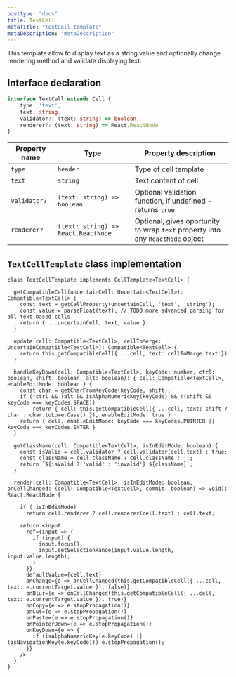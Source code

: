 ```yaml
---
posttype: "docs"
title: TextCell
metaTitle: "TextCell template"
metaDescription: "metaDescription"
---
```


This template allow to display text as a string value and optionally change rendering method and validate displaying text.

## Interface declaration 

```ts
interface TextCell extends Cell {
    type: 'text',
    text: string,
    validator?: (text: string) => boolean,
    renderer?: (text: string) => React.ReactNode
}
```

| Property name     | Type                                  | Property description | 
| ------------      | -------------                         | -------------------- |
| `type`            | `header`                              | Type of cell template | 
| `text`            | `string`                              | Text content of cell | 
| `validator?`      | `(text: string) => boolean`           | Optional validation function, if undefined - returns `true`  | 
| `renderer?`       | `(text: string) => React.ReactNode`   | Optional, gives oportunity to wrap `text` property into any `ReactNode` object | 

## `TextCellTemplate` class implementation

```tsx
class TextCellTemplate implements CellTemplate<TextCell> {

  getCompatibleCell(uncertainCell: Uncertain<TextCell>): Compatible<TextCell> {
    const text = getCellProperty(uncertainCell, 'text', 'string');
    const value = parseFloat(text); // TODO more advanced parsing for all text based cells
    return { ...uncertainCell, text, value };
  }

  update(cell: Compatible<TextCell>, cellToMerge: UncertainCompatible<TextCell>): Compatible<TextCell> {
    return this.getCompatibleCell({ ...cell, text: cellToMerge.text })
  }

  handleKeyDown(cell: Compatible<TextCell>, keyCode: number, ctrl: boolean, shift: boolean, alt: boolean): { cell: Compatible<TextCell>, enableEditMode: boolean } {
    const char = getCharFromKeyCode(keyCode, shift);
    if (!ctrl && !alt && isAlphaNumericKey(keyCode) && !(shift && keyCode === keyCodes.SPACE))
        return { cell: this.getCompatibleCell({ ...cell, text: shift ? char : char.toLowerCase() }), enableEditMode: true }
    return { cell, enableEditMode: keyCode === keyCodes.POINTER || keyCode === keyCodes.ENTER }
  }

  getClassName(cell: Compatible<TextCell>, isInEditMode: boolean) {
    const isValid = cell.validator ? cell.validator(cell.text) : true;
    const className = cell.className ? cell.className : '';
    return `${isValid ? 'valid' : 'invalid'} ${className}`;
  }

  render(cell: Compatible<TextCell>, isInEditMode: boolean, onCellChanged: (cell: Compatible<TextCell>, commit: boolean) => void): React.ReactNode {

    if (!isInEditMode)
      return cell.renderer ? cell.renderer(cell.text) : cell.text;

    return <input
      ref={input => {
        if (input) {
          input.focus();
          input.setSelectionRange(input.value.length, input.value.length);
        }
      }}
      defaultValue={cell.text}
      onChange={e => onCellChanged(this.getCompatibleCell({ ...cell, text: e.currentTarget.value }), false)}
      onBlur={e => onCellChanged(this.getCompatibleCell({ ...cell, text: e.currentTarget.value }), true)}
      onCopy={e => e.stopPropagation()}
      onCut={e => e.stopPropagation()}
      onPaste={e => e.stopPropagation()}
      onPointerDown={e => e.stopPropagation()}
      onKeyDown={e => {
        if (isAlphaNumericKey(e.keyCode) || (isNavigationKey(e.keyCode))) e.stopPropagation();
      }}
    />
  }
}
```